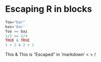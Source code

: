 # Escaping R in blocks

```r
foo="bar"
baz='bar'
foo == baz
1/2 == 2/4
TRUE & TRUE
1 < 2 & 2 > 1
```

This & This is "Escaped" in 'markdown' < > /

